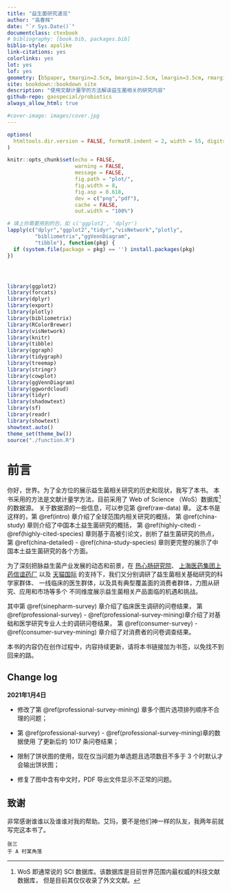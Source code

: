 ```yaml
--- 
title: "益生菌研究速览"
author: "高春辉"
date: "`r Sys.Date()`"
documentclass: ctexbook
# bibliography: [book.bib, packages.bib]
biblio-style: apalike
link-citations: yes
colorlinks: yes
lot: yes
lof: yes
geometry: [b5paper, tmargin=2.5cm, bmargin=2.5cm, lmargin=3.5cm, rmargin=2.5cm]
site: bookdown::bookdown_site
description: "使用文献计量学的方法解读益生菌相关的研究内容"
github-repo: gaospecial/probiotics
always_allow_html: true

#cover-image: images/cover.jpg
---
```


```r
options(
  htmltools.dir.version = FALSE, formatR.indent = 2, width = 55, digits = 4
)

knitr::opts_chunk$set(echo = FALSE,
                      warning = FALSE,
                      message = FALSE,
                      fig.path = "plot/",
                      fig.width = 8,
                      fig.asp = 0.618,
                      dev = c("png","pdf"),
                      cache = FALSE,
                      out.width = "100%")

# 填上你需要用到的包，如 c('ggplot2', 'dplyr')
lapply(c("dplyr","ggplot2","tidyr","visNetwork","plotly",
         "bibliometrix","ggVennDiagram",
         "tibble"), function(pkg) {
  if (system.file(package = pkg) == '') install.packages(pkg)
})




library(ggplot2)
library(forcats)
library(dplyr)
library(export)
library(plotly)
library(bibliometrix)
library(RColorBrewer)
library(visNetwork)
library(knitr)
library(tibble)
library(ggraph)
library(tidygraph)
library(treemap)
library(stringr)
library(cowplot)
library(ggVennDiagram)
library(ggwordcloud)
library(tidyr)
library(shadowtext)
library(sf)
library(readr)
library(showtext)
showtext.auto()
theme_set(theme_bw())
source("./function.R")
```


# 前言 {-}

你好，世界。为了全方位的展示益生菌相关研究的历史和现状，我写了本书。
本书采用的方法是文献计量学方法，目前采用了 Web of Science （WoS）数据库[^wos]的数据源。
关于数据源的一些信息，可以参见第 \@ref(raw-data) 章。
这本书是这样的，第 \@ref(intro) 章介绍了全球范围内相关研究的概括，
第 \@ref(china-study) 章则介绍了中国本土益生菌研究的概括，
第 \@ref(highly-cited) - \@ref(highly-cited-species) 章则基于高被引论文，剖析了益生菌研究的热点，
第 \@ref(china-detailed) - \@ref(china-study-species) 章则更完整的展示了中国本土益生菌研究的各个方面。


[^wos]: WoS 即通常说的 SCI 数据库。该数据库是目前世界范围内最权威的科技文献数据库，
但是目前其仅仅收录了外文文献。

为了深刻把脉益生菌产业发展的动态和前景，在 [热心肠研究院](http://mr-gut.cn)、
[上海医药集团上药信谊药厂](http://www.sinepharm.com) 以及
[天猫国际](http://tmall.com) 的支持下，我们又分别调研了益生菌相关基础研究的科学家群体、
一线临床的医生群体，以及具有典型覆盖面的消费者群体，力图从研究、应用和市场等多个
不同维度展示益生菌相关产品面临的机遇和挑战。

其中第 \@ref(sinepharm-survey) 章介绍了临床医生调研的问卷结果，
第 \@ref(professional-survey) -  \@ref(professional-survey-mining)章介绍了对基础和医学研究专业人士的调研问卷结果，
第 \@ref(consumer-survey) - \@ref(consumer-survey-mining) 章介绍了对消费者的问卷调查结果。

本书的内容仍在创作过程中，内容持续更新，请将本书链接加为书签，以免找不到回来的路。

## Change log {-}

**2021年1月4日**

- 修改了第 \@ref(professional-survey-mining) 章多个图片选项排列顺序不合理的问题；

- 第 \@ref(professional-survey) -  \@ref(professional-survey-mining)章的数据使用
了更新后的 1017 条问卷结果；

- 限制了饼状图的使用，现在仅当问题为单选题且选项数目不多于 3 个时默认才会输出饼状图；

- 修复了图中含有中文时，PDF 导出文件显示不正常的问题。



## 致谢 {-}

非常感谢谁谁以及谁谁对我的帮助。艾玛，要不是他们神一样的队友，我两年前就写完这本书了。

```block2
张三  
于 A 村某角落
```

